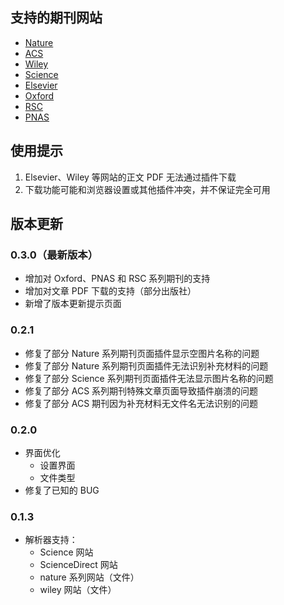 ## 支持的期刊网站

- [Nature](https://nature.com)
- [ACS](https://pubs.acs.org)
- [Wiley](https://onlinelibrary.wiley.com)
- [Science](https://science.org)
- [Elsevier](https://sciencedirect.com)
- [Oxford](https://academic.oup.com) 
- [RSC](https://pubs.rsc.org) 
- [PNAS](https://pnas.org) 

## 使用提示

1. Elsevier、Wiley 等网站的正文 PDF 无法通过插件下载
2. 下载功能可能和浏览器设置或其他插件冲突，并不保证完全可用

## 版本更新

### 0.3.0（最新版本）

- 增加对 Oxford、PNAS 和 RSC 系列期刊的支持
- 增加对文章 PDF 下载的支持（部分出版社）
- 新增了版本更新提示页面

### 0.2.1

- 修复了部分 Nature 系列期刊页面插件显示空图片名称的问题
- 修复了部分 Nature 系列期刊页面插件无法识别补充材料的问题
- 修复了部分 Science 系列期刊页面插件无法显示图片名称的问题
- 修复了部分 ACS 系列期刊特殊文章页面导致插件崩溃的问题
- 修复了部分 ACS 期刊因为补充材料无文件名无法识别的问题

### 0.2.0

- 界面优化
  - 设置界面
  - 文件类型
- 修复了已知的 BUG

### 0.1.3

- 解析器支持：
  - Science 网站
  - ScienceDirect 网站
  - nature 系列网站（文件）
  - wiley 网站（文件）
